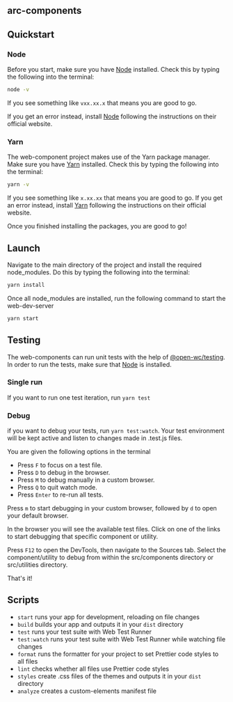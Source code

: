 ## arc-components

## Quickstart

### Node
Before you start, make sure you have [Node](https://nodejs.org/) installed.
Check this by typing the following into the terminal:

```bash
node -v
```

If you see something like `vxx.xx.x` that means you are good to go.

If you get an error instead, install [Node](https://nodejs.org/) following the instructions on their official website.

### Yarn
The web-component project makes use of the Yarn package manager.
Make sure you have [Yarn](https://yarnpkg.com/) installed.
Check this by typing the following into the terminal:

```bash
yarn -v
```

If you see something like `x.xx.xx` that means you are good to go.
If you get an error instead, install [Yarn](https://yarnpkg.com/) following the instructions on their official website.

Once you finished installing the packages, you are good to go!

## Launch
Navigate to the main directory of the project and install the required node_modules.
Do this by typing the following into the terminal:

```bash
yarn install
```

Once all node_modules are installed, run the following command to start the web-dev-server

```bash
yarn start
```

## Testing
The web-components can run unit tests with the help of [@open-wc/testing](https://open-wc.org/docs/testing/helpers/).
In order to run the tests, make sure that [Node](https://nodejs.org/) is installed.

### Single run
If you want to run one test iteration, run `yarn test`

### Debug
if you want to debug your tests, run `yarn test:watch`.
Your test environment will be kept active and listen to changes made in .test.js files.

You are given the following options in the terminal
- Press `F` to focus on a test file.
- Press `D` to debug in the browser.
- Press `M` to debug manually in a custom browser.
- Press `Q` to quit watch mode.
- Press `Enter` to re-run all tests.

Press `m` to start debugging in your custom browser, followed by `d` to open your default browser.

In the browser you will see the available test files. Click on one of the links to start debugging that specific component or utility.

Press `F12` to open the DevTools, then navigate to the Sources tab.
Select the component/utility to debug from within the src/components directory or src/utilities directory.

That's it!

## Scripts
- `start` runs your app for development, reloading on file changes
- `build` builds your app and outputs it in your `dist` directory
- `test` runs your test suite with Web Test Runner
- `test:watch` runs your test suite with Web Test Runner while watching file changes
- `format` runs the formatter for your project to set Prettier code styles to all files
- `lint` checks whether all files use Prettier code styles
- `styles` create .css files of the themes and outputs it in your `dist` directory
- `analyze` creates a custom-elements manifest file
